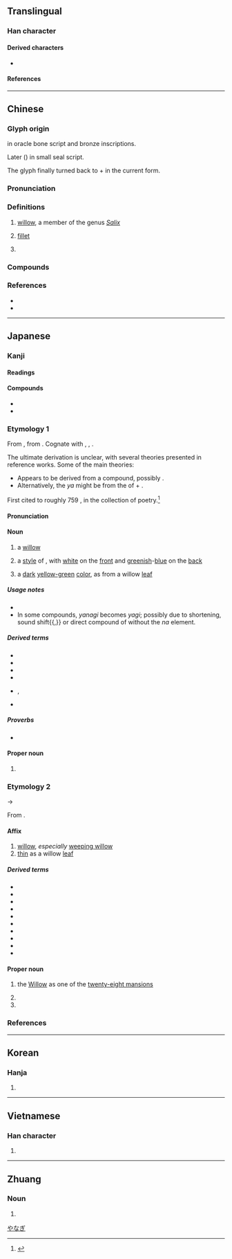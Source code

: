 {{character info}}
{{character info|0xf9c9}}
==Translingual==

===Han character===
{{Han char|rn=75|rad=木|as=05|sn=9|four=47920|canj=DHHL|ids=⿰木卯}}

====Derived characters====
* {{l|mul|[[𩋶]], [[𦵂]]}}

====References====
{{Han ref|kx=0521.020|dkj=14662|dj=0909.010|hdz=21187.020|uh=67F3}}
{{Han ref|uh=F9C9}}

----

==Chinese==
{{zh-forms|alt=枊,栁,桺,橮}}
{{zh-wp|zh:柳樹|yue|lzh|wuu|en:Willow}}
{{zh-wp|zh:柳姓|yue:柳氏|nan:Liú (bo̍k-pêng)|en:Liǔ}}

===Glyph origin===
{{Han etym}}
{{Han etym|丣|no_img=y}}
{{Han compound|木|卯|ls=psc|c1=s|c2=p}} in oracle bone script and bronze inscriptions.

Later {{zh-l|*桺}} ({{Han compound|木|丣|c1=s|c2=p}}) in small seal script.

The glyph finally turned back to {{l|zh|木}} + {{l|zh|卯}} in the current form.

===Pronunciation===
{{zh-pron
|m=liǔ
|c=lau5
|h=pfs=liû/liú;gd=liu3/liu1
|h_note=Meixian: liu1 - in {{zh-l|柳條|tr=-|slender}}
|md=
|mn=liú
|mn-t=liu2
|w=3lieu
|mc=y
|oc=y
|cat=n,pn
}}

===Definitions===
{{zh-hanzi}}

# [[willow]], a member of the genus ''[[Salix]]''
# {{lb|zh|only in compounds}} [[fillet]]
#: {{zh-x|雞柳|chicken fillet}}
#: {{zh-x|牛柳|beef tenderloin}}
#: {{zh-x|豬柳|pork fillet}}
#: {{zh-x|蟹柳|crab stick}}
# {{surname|zh}}
{{attention|zh|the Dictionary of Character Variants lists one more sense}}

===Compounds===
{{zh-der|垂柳|杞柳|柳丁|柳宿|柳州|柳帶|柳暗花明|柳林|柳條|柳樹𨟠|柳樹|柳橙|柳琴|柳田|柳絮|柳葉|柳葉刀|柳蔭|柳陰|楊柳|檉柳|水瓜柳|牛柳|白柳|紅柳灘|花柳|雙柳|雞柳|柳溝|柳陂|大柳|大柳樹|麻柳|柳山湖|野柳|柳蘭:[[fireweed]]|傍花隨柳|三春柳|垂楊柳|傍柳隨花|人柳|弄柳拈花|廣柳車|分花拂柳|射柳|川柳|尋芳問柳|弱柳扶風|五柳先生|問柳尋花|尋花問柳|問柳評花|柳柳驚|柳字|桃紅柳綠|柳腰|眠花醉柳|柳氏傳|柳線|摧花斫柳|柳毅傳|柳青|楊柳腰|牆花路柳|眠花臥柳|柳陌花衢|殘花敗柳|柳體|柳影花陰|櫸柳|柳綠桃紅|柳戶花門|柳安|柳眉剔豎|柳眼|桃柳爭妍|攀花折柳|柳啼花怨|柳絲|片柳子|楊柳青|柳營|柳葉眉|柳拐子病|敗柳殘花|柳鶯|柳如是|柳綠花紅|折柳攀花|柳衙|柳眉倒豎|柳媚花明|河柳|浦柳|柳毅傳書|柳杉|柳陌花巷|折柳|柳嚲鶯嬌|柳骨|柳陌花街|柳門花戶|柳葉描|柳葉兒|柳花毬|柳眉踢豎|柳眉|柳枝|柳巷花街|柳子戲|敗柳|柳腔|柳聖花神|眠花宿柳|花明柳暗|花街柳陌|花柳叢|花明柳媚|顏骨柳筋|顏柳|花紅柳綠|西河柳|雪柳|細柳營|觀音柳|花門柳戶|章臺柳|花柳營|花遮柳掩|花街柳巷|顏筋柳骨|韓柳|章臺楊柳|陶潛五柳|覓柳尋花|花柳之姿|霸陵折柳|細柳|蒲柳|綠楊垂柳|花說柳說|路柳牆花|花遮柳隱|蒲柳之姿|菀柳|花柳病|紅柳}}

===References===
* {{R:yue:Hanzi}}
* {{R:twedu|A01909}}

----

==Japanese==

===Kanji===
{{ja-kanji|grade=c|rs=木05}}

====Readings====
{{ja-readings
|goon=る
|kanon=りゅう<りう
|kun=やなぎ-
|nanori=なぎ, や, やい, やぎ, やな, やない}}

====Compounds====
* {{ja-r|川柳|せんりゅう}}
* {{ja-r|柳葉魚|シシャモ}}

===Etymology 1===
{{ja-kanjitab|yomi=k|やなぎ|alt=楊}}
{{wp|lang=ja|ヤナギ}}
{{wp|Willow}}

From {{inh|ja|ojp|sort=やなぎ|-}}, from {{inh|ja|jpx-pro|sort=やなぎ|*yananki}}. Cognate with {{cog|xug|柳|tr=やなーじ, yanāji}}, {{cog|mvi|柳|tr=やなぎぃ, yanagzï}}, {{cog|ryu|柳|tr=やなじ, yanaji}}.

The ultimate derivation is unclear, with several theories presented in reference works.  Some of the main theories:

* Appears to be derived from a compound, possibly {{com|ja|sort=やなき|矢|tr1=ya|t1=[[arrow]]|な|tr2=na|pos2=Old Japanese [[apophonic|apophonic]] form of possessive particle {{ja-r|の}}|木|tr3=ki|t3=[[tree]]}}. {{rendaku2|sort=やなき|ki|gi}}
* Alternatively, the ''ya'' might be from the {{m|ja|字音|tr=jion||[[character]] [[reading]]}} of {{der|ja|ltc|sort=やなぎ|-}} {{ltc-l|楊|[[willow]]}} + {{cog|ja|木|tr=ki||tree}}.

First cited to roughly 759 {{CE}}, in the ''{{w|Man'yōshū}}'' collection of poetry.<ref name="KDJ">{{R:Kokugo Dai Jiten}}</ref>

====Pronunciation====
{{ja-pron|やなぎ|acc=0|acc_ref=DJR}}

====Noun====
{{ja-noun|やなぎ|ヤナギ}}

# {{defdate|circa 759}} a [[willow]]
# {{defdate|999}} a [[style]] of {{m|ja|襲の色目|tr=kasane no irome||[[color]] [[combination]] by [[layering]] of [[garment]]s}}, with [[white]] on the [[front]] and [[greenish]]-[[blue]] {{gl|or [[yellowish]]-[[green]]}} on the [[back]]
# {{short for|ja|柳色|tr=yanagi-iro|dot=:|sort=やなき}} a [[dark]] [[yellow-green]] [[color]], as from a willow [[leaf]]

=====Usage notes=====
* {{U:ja:biology|ヤナギ}}
* In some compounds, ''yanagi'' becomes ''yagi''; possibly due to shortening, sound shift{{,}} or direct compound of {{com|ja|矢|tr1=ya|木|tr2=ki}} without the ''na'' element.

=====Derived terms=====
{{der-top3}}
* {{ja-r|柳%腰|やなぎ%ごし}}
* {{ja-r|青柳|あおやぎ}}
* {{ja-r|糸%柳|いと%やなぎ}}
* {{ja-r|枝垂れ柳|しだれやなぎ}}
* {{ja-r|川%柳|カワ%ヤナギ}}, {{ja-r|川柳|かわやぎ}}
* {{ja-r|猫%柳|ネコ%ヤナギ}}
{{der-bottom}}

=====Proverbs=====
* {{ja-r|柳は緑%花は紅|やなぎ は みどり% はな は くれない|willows are green, flowers are red}}

====Proper noun====
{{ja-pos|proper|やなぎ}}

# {{surname|ja|sort=やなぎ}}

===Etymology 2===
{{ja-kanjitab|yomi=k|りゅう}}
{{IPAchar|/riu/}} → {{IPAchar|/rjuː/}}

From {{der|ja|ltc|sort=りゆう|-}} {{ltc-l|柳}}.

====Affix====
{{ja-pos|affix|りゅう|hhira=りう}}

# [[willow]], ''especially'' [[weeping willow]]
# [[thin]] as a willow [[leaf]]

=====Derived terms=====
{{der-top3}}
* {{ja-r|柳絮|りゅうじょ}}
* {{ja-r|柳色|りゅうしょく}}
* {{ja-r|柳%眉|りゅう%び}}
* {{ja-r|柳腰|りゅうよう}}
* {{ja-r|柳%緑%花%紅|りゅう%りょく%か%こう}}
* {{ja-r|花%柳|か%りゅう}}
* {{ja-r|垂柳|すいりゅう}}
* {{ja-r|翠柳|すいりゅう}}
* {{ja-r|蒲%柳|ほ%りゅう}}
* {{ja-r|楊柳|ようりゅう}}
{{der-bottom}}

====Proper noun====
{{wp|lang=ja|柳宿}}
{{wp|Willow (Chinese constellation)}}
{{ja-pos|proper|りゅう|hhira=りう}}

# {{lb|ja|sort=りゆう|Chinese astronomy}} the [[willow|Willow]] as one of the [[w:Twenty-Eight Mansions|twenty-eight mansions]]
#: {{syn|ja|柳宿|tr=Ryūshuku}}
# {{given name|ja|female}}
# {{surname|ja|sort=りゆう}}

===References===
<references/>

[[Category:ja:Trees|やなぎ]]

----

==Korean==

===Hanja===
{{ko-hanja|hangeul=[[류]]>[[유]]|eumhun=}}

# {{rfdef|ko|sort=木05}}

----

==Vietnamese==

===Han character===
{{vi-hantu|[[liễu]]|rs=木05}}

# {{rfdef|vi|sort=木05}}

----

==Zhuang==

===Noun===
{{za-head|noun}}

# {{za-sawndip form of|gyaeuj||head; headhair}}